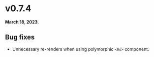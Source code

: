 # v0.7.4

**March 18, 2023**.

## Bug fixes

- Unnecessary re-renders when using polymorphic `<As>` component.
